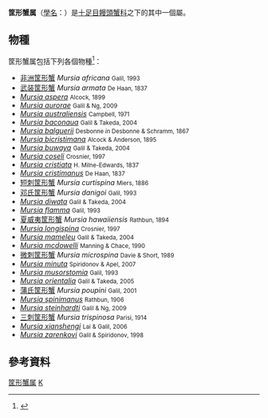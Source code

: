 {{Automatic taxobox
| taxon = Mursia
| authority = [[:en:Anselme_Gaëtan_Desmarest|Desmarest]], 1823
| image = Mursia marcusana 02b SR EC 07-01-25.jpg
| image_caption = ''[[Mursia_marcusana|Mursia marcusana]]''
}}
'''筐形蟹属'''（[[學名|學名]]：{{lang|la|'''''Mursia'''''}}）是[[十足目|十足目]][[饅頭蟹科|饅頭蟹科]]之下的其中一個屬。

== 物種 ==
筐形蟹属包括下列各個物種<ref>{{cite web |author=P. Davie |year=2010 |title=''Mursia'' Desmarest, 1823 |publisher=[[World_Register_of_Marine_Species|World Register of Marine Species]] |language=en |url=http://www.marinespecies.org/aphia.php?p=taxdetails&id=206687 |accessdate=2010-12-06 |archive-date=2016-03-21 |archive-url=https://web.archive.org/web/20160321231441/http://www.marinespecies.org/aphia.php?p=taxdetails&id=206687 |dead-url=no }}</ref>：
{{div col|colwidth=24em}}
* [[非洲筐形蟹|非洲筐形蟹]] ''Mursia africana'' <small>Galil, 1993</small>
* [[武装筐形蟹|武装筐形蟹]] ''Mursia armata'' <small>De Haan, 1837</small>
* ''[[Mursia_aspera|Mursia aspera]]'' <small>Alcock, 1899</small>
* ''[[Mursia_aurorae|Mursia aurorae]]'' <small>Galil & Ng, 2009</small>
* ''[[Mursia_australiensis|Mursia australiensis]]'' <small>Campbell, 1971</small>
* ''[[Mursia_baconaua|Mursia baconaua]]'' <small>Galil & Takeda, 2004</small>
* ''[[Mursia_balguerii|Mursia balguerii]]'' <small>Desbonne ''in'' Desbonne & Schramm, 1867</small>
* ''[[Mursia_bicristimana|Mursia bicristimana]]'' <small>Alcock & Anderson, 1895</small>
* ''[[Mursia_buwaya|Mursia buwaya]]'' <small>Galil & Takeda, 2004</small>
* ''[[Mursia_coseli|Mursia coseli]]'' <small>Crosnier, 1997</small>
* ''[[Mursia_cristiata|Mursia cristiata]]'' <small>H. Milne-Edwards, 1837</small>
* ''[[Mursia_cristimanus|Mursia cristimanus]]'' <small>De Haan, 1837</small>
* [[短刺筐形蟹|短刺筐形蟹]] ''Mursia curtispina'' <small>Miers, 1886</small>
* [[邓氏筐形蟹|邓氏筐形蟹]] ''Mursia danigoi'' <small>Galil, 1993</small>
* ''[[Mursia_diwata|Mursia diwata]]'' <small>Galil & Takeda, 2004</small>
* ''[[Mursia_flamma|Mursia flamma]]'' <small>Galil, 1993</small>
* [[夏威夷筐形蟹|夏威夷筐形蟹]] ''Mursia hawaiiensis'' <small>Rathbun, 1894</small>
* ''[[Mursia_longispina|Mursia longispina]]'' <small>Crosnier, 1997</small>
* ''[[Mursia_mameleu|Mursia mameleu]]'' <small>Galil & Takeda, 2004</small>
* ''[[Mursia_mcdowelli|Mursia mcdowelli]]'' <small>Manning & Chace, 1990</small>
* [[微刺筐形蟹|微刺筐形蟹]] ''Mursia microspina'' <small>Davie & Short, 1989</small>
* ''[[Mursia_minuta|Mursia minuta]]'' <small>Spiridonov & Apel, 2007</small>
* ''[[Mursia_musorstomia|Mursia musorstomia]]'' <small>Galil, 1993</small>
* ''[[Mursia_orientalia|Mursia orientalia]]'' <small>Galil & Takeda, 2005</small>
* [[蒲氏筐形蟹|蒲氏筐形蟹]] ''Mursia poupini'' <small>Galil, 2001</small>
* ''[[Mursia_spinimanus|Mursia spinimanus]]'' <small>Rathbun, 1906</small>
* ''[[Mursia_steinhardti|Mursia steinhardti]]'' <small>Galil & Ng, 2009</small>
* [[三刺筐形蟹|三刺筐形蟹]] ''Mursia trispinosa'' <small>Parisi, 1914</small>
* ''[[Mursia_xianshengi|Mursia xianshengi]]'' <small>Lai & Galil, 2006</small>
* ''[[Mursia_zarenkovi|Mursia zarenkovi]]'' <small>Galil & Spiridonov, 1998</small>
{{Div col end}}

== 參考資料 ==
{{reflist}}
{{Taxonbar}}
[[Category:筐形蟹属|]]
[[Category:1823年描述的分类群|K]]